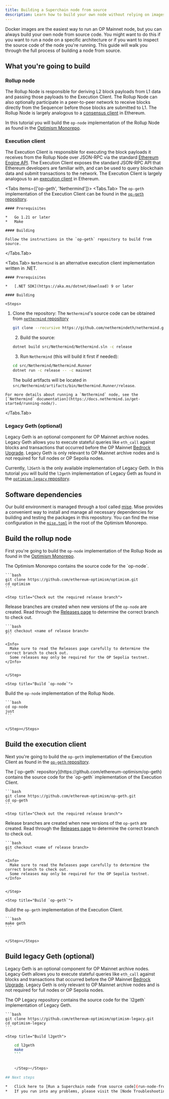 ```yaml
---
title: Building a Superchain node from source
description: Learn how to build your own node without relying on images from Optimism.
---
```

Docker images are the easiest way to run an OP Mainnet node, but you can always build your own node from source code.
You might want to do this if you want to run a node on a specific architecture or if you want to inspect the source code of the node you're running.
This guide will walk you through the full process of building a node from source.

## What you're going to build

### Rollup node

The Rollup Node is responsible for deriving L2 block payloads from L1 data and passing those payloads to the Execution Client.
The Rollup Node can also optionally participate in a peer-to-peer network to receive blocks directly from the Sequencer before those blocks are submitted to L1.
The Rollup Node is largely analogous to a [consensus client](https://ethereum.org/en/developers/docs/nodes-and-clients/#what-are-nodes-and-clients) in Ethereum.

In this tutorial you will build the `op-node` implementation of the Rollup Node as found in the [Optimism Monorepo](https://github.com/ethereum-optimism/optimism).

### Execution client

The Execution Client is responsible for executing the block payloads it receives from the Rollup Node over JSON-RPC via the standard [Ethereum Engine API](https://github.com/ethereum/execution-apis/blob/main/src/engine/common.md#engine-api----common-definitions).
The Execution Client exposes the standard JSON-RPC API that Ethereum developers are familiar with, and can be used to query blockchain data and submit transactions to the network.
The Execution Client is largely analogous to an [execution client](https://ethereum.org/en/developers/docs/nodes-and-clients/#what-are-nodes-and-clients) in Ethereum.

<Tabs items={['op-geth', 'Nethermind']}>
  <Tabs.Tab>
    The `op-geth` implementation of the Execution Client can be found in the [`op-geth` repository](https://github.com/ethereum-optimism/op-geth).

    #### Prerequisites

    *   Go 1.21 or later
    *   Make

    #### Building

    Follow the instructions in the `op-geth` repository to build from source.
  </Tabs.Tab>

  <Tabs.Tab>
    `Nethermind` is an alternative execution client implementation written in .NET.

    #### Prerequisites

    *   [.NET SDK](https://aka.ms/dotnet/download) 9 or later

    #### Building

    <Steps>
  1.  Clone the repository:
            The `Nethermind`'s source code can be obtained from [`nethermind` repository](https://github.com/NethermindEth/nethermind)
  
        ```bash
        git clone --recursive https://github.com/nethermindeth/nethermind.git
        ```
  
        2.  Build the source:
  
        ```bash
        dotnet build src/Nethermind/Nethermind.sln -c release
        ```
  
        3.  Run `Nethermind` (this will build it first if needed):
  
        ```bash
        cd src/Nethermind/Nethermind.Runner
        dotnet run -c release -- -c mainnet
        ```
  
        The build artifacts will be located in `src/Nethermind/artifacts/bin/Nethermind.Runner/release`.
</Steps>

    For more details about running a `Nethermind` node, see the [`Nethermind` documentation](https://docs.nethermind.io/get-started/running-node/).
  </Tabs.Tab>
</Tabs>

### Legacy Geth (optional)

Legacy Geth is an optional component for OP Mainnet archive nodes.
Legacy Geth allows you to execute stateful queries like `eth_call` against blocks and transactions that occurred before the OP Mainnet [Bedrock Upgrade](https://web.archive.org/web/20230608050602/https://blog.oplabs.co/introducing-optimism-bedrock/).
Legacy Geth is only relevant to OP Mainnet archive nodes and is not required for full nodes or OP Sepolia nodes.

Currently, `l2Geth` is the only available implementation of Legacy Geth.
In this tutorial you will build the `l2geth` implementation of Legacy Geth as found in the [`optimism-legacy` repository](https://github.com/ethereum-optimism/optimism-legacy).

## Software dependencies

Our build environment is managed through a tool called [mise](https://mise.jdx.dev/). Mise provides a convenient way to install and manage all necessary dependencies for building and testing the packages in this repository. You can find the mise configuration in the [`mise.toml`](https://github.com/ethereum-optimism/optimism/blob/develop/mise.toml) in the root of the Optimism Monorepo.

## Build the rollup node

First you're going to build the `op-node` implementation of the Rollup Node as found in the [Optimism Monorepo](https://github.com/ethereum-optimism/optimism).

<Steps>
  <Step title="Clone the Optimism Monorepo">
The Optimism Monorepo contains the source code for the `op-node`.
  
    ```bash
    git clone https://github.com/ethereum-optimism/optimism.git
    cd optimism
    ```

  </Step>
  
    <Step title="Check out the required release branch">
Release branches are created when new versions of the `op-node` are created.
    Read through the [Releases page](https://github.com/ethereum-optimism/optimism/releases) to determine the correct branch to check out.
  
    ```bash
    git checkout <name of release branch>
    ```
  
    <Info>
      Make sure to read the Releases page carefully to determine the correct branch to check out.
      Some releases may only be required for the OP Sepolia testnet.
    </Info>

  
    </Step>
  
    <Step title="Build `op-node`">
Build the `op-node` implementation of the Rollup Node.
  
    ```bash
    cd op-node
    just
    ```

  
    </Step></Steps>

## Build the execution client

Next you're going to build the `op-geth` implementation of the Execution Client as found in the [`op-geth` repository](https://github.com/ethereum-optimism/op-geth).

<Steps>
  <Step title="Clone `op-geth`">
The [`op-geth` repository](https://github.com/ethereum-optimism/op-geth) contains the source code for the `op-geth` implementation of the Execution Client.
  
    ```bash
    git clone https://github.com/ethereum-optimism/op-geth.git
    cd op-geth
    ```

  </Step>
  
    <Step title="Check out the required release branch">
Release branches are created when new versions of the `op-geth` are created.
    Read through the [Releases page](https://github.com/ethereum-optimism/op-geth/releases) to determine the correct branch to check out.
  
    ```bash
    git checkout <name of release branch>
    ```
  
    <Info>
      Make sure to read the Releases page carefully to determine the correct branch to check out.
      Some releases may only be required for the OP Sepolia testnet.
    </Info>

  
    </Step>
  
    <Step title="Build `op-geth`">
Build the `op-geth` implementation of the Execution Client.
  
    ```bash
    make geth
    ```

  
    </Step></Steps>

## Build legacy Geth (optional)

Legacy Geth is an optional component for OP Mainnet archive nodes.
Legacy Geth allows you to execute stateful queries like `eth_call` against blocks and transactions that occurred before the OP Mainnet [Bedrock Upgrade](https://web.archive.org/web/20230608050602/https://blog.oplabs.co/introducing-optimism-bedrock/).
Legacy Geth is only relevant to OP Mainnet archive nodes and is not required for full nodes or OP Sepolia nodes.

<Steps>
  <Step title="Clone the OP Legacy Repository">
The OP Legacy repository contains the source code for the `l2geth` implementation of Legacy Geth.
  
    ```bash
    git clone https://github.com/ethereum-optimism/optimism-legacy.git
    cd optimism-legacy
    ```

  </Step>
  
    <Step title="Build l2geth">
```bash
    cd l2geth
    make
    ```

  
    </Step></Steps>

## Next steps

*   Click here to [Run a Superchain node from source code](run-node-from-source)
*   If you run into any problems, please visit the [Node Troubleshooting Guide](/operators/chain-operators/management/troubleshooting) for help.
